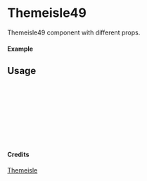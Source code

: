 
<Meta of={Themeisle49} title="Themeisle/Themeisle49" />

# Themeisle49

Themeisle49 component with different props.

#### Example

<Canvas of={Themeisle49.Primary} />

## Usage

```ts
import { Themeisle49 } from "yadl-ui";

const Example = () => {
  return (
      <Themeisle49 />
  );
};

export default Example;
```

#### Credits
[Themeisle](https://themeisle.com/illustrations)
